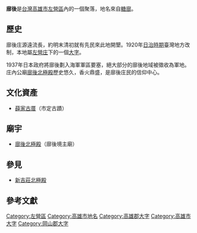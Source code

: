 {{NoteTA
|1=zh:庄;zh-hant:庄}}
{{Infobox Hokkien name
| title      = 廍後
| hanji      = 廍後
| poj        = Phō͘-āu
| hanlo      = 
| tl         = Phōo-āu
| bp         = 
| hokkienipa = 
| lm         = [[糖廍|糖廍]]後方
| image      = Saei, Taiwan houzu.png
| image_size = 
| caption    = 20世紀初《[[台灣堡圖|台灣堡圖]]》中的廍後聚落
}}
'''廍後'''是[[台灣|台灣]][[高雄市|高雄市]][[左營區|左營區]]內的一個聚落，地名來自[[糖廍|糖廍]]。

== 歷史 ==
廍後庄源遠流長，約明末清初就有先民來此地開墾。1920年[[台灣日治時期|日治時期]]臺灣地方改制，本地屬[[左營庄|左營庄]]下的一個[[大字_(行政區劃)|大字]]。

1937年日本政府將廍後劃入海軍軍區要塞，絕大部分的廍後地域被徵收為軍地。庄內公廟[[廍後北極殿|廍後北極殿]]歷史悠久，香火鼎盛，是廍後庄民的信仰中心。

==文化資產==
* [[薛家古厝|薛家古厝]]（市定古蹟）

== 廟宇 ==
* [[廍後北極殿|廍後北極殿]]（廍後境主廟）

==參見==
*[[新吉莊北極殿|新吉莊北極殿]]

== 參考文獻 ==
{{reflist}}

{{高雄市左營區行政區劃}}
{{高雄郡}}
{{岡山郡}}
{{高雄市舊町名}}

[[Category:左營區|Category:左營區]]
[[Category:高雄市地名|Category:高雄市地名]]
[[Category:高雄郡大字|Category:高雄郡大字]]
[[Category:高雄市大字|Category:高雄市大字]]
[[Category:岡山郡大字|Category:岡山郡大字]]